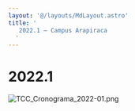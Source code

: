 ```yaml
---
layout: '@/layouts/MdLayout.astro'
title: '
   2022.1 — Campus Arapiraca
  '
---
```




2022.1
======









![TCC_Cronograma_2022-01.png](https://arapiraca.ufal.br/graduacao/ciencia-da-computacao/documentos/tcc/cronogramas/cronogramas-anteriores/tcc_cronograma_2022-01.png/@@images/4ebc80c5-8c57-45a8-997e-658601b87623.png "TCC - Cronograma 2022.1")












